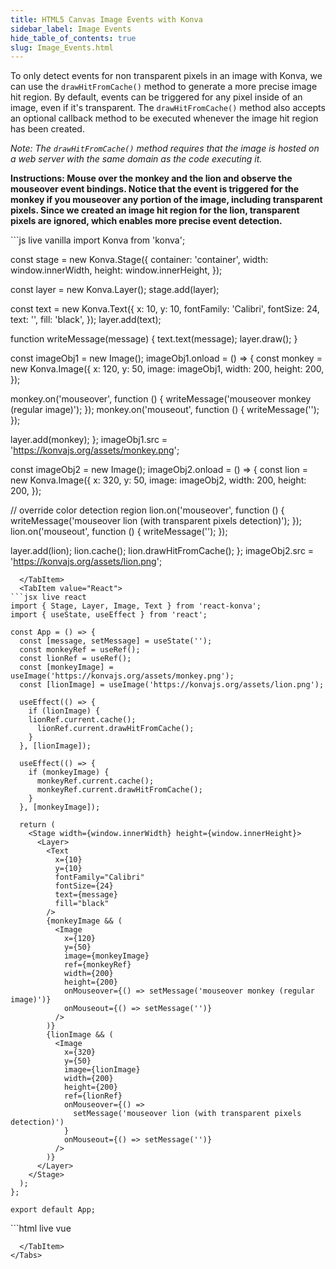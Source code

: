 ```yaml
---
title: HTML5 Canvas Image Events with Konva
sidebar_label: Image Events
hide_table_of_contents: true
slug: Image_Events.html
---
```


To only detect events for non transparent pixels in an image with Konva, we can use the `drawHitFromCache()` method to generate a more precise image hit region.
By default, events can be triggered for any pixel inside of an image, even if it's transparent. The `drawHitFromCache()` method also accepts an optional callback method to be executed whenever the image hit region has been created.

*Note: The `drawHitFromCache()` method requires that the image is hosted on a web server with the same domain as the code executing it.*

**Instructions: Mouse over the monkey and the lion and observe the mouseover event bindings. Notice that the event is triggered for the monkey if you mouseover any portion of the image, including transparent pixels. Since we created an image hit region for the lion, transparent pixels are ignored, which enables more precise event detection.**


<Tabs>
  <TabItem value="Vanilla" default>
```js live vanilla
import Konva from 'konva';

const stage = new Konva.Stage({
  container: 'container',
  width: window.innerWidth,
  height: window.innerHeight,
});

const layer = new Konva.Layer();
stage.add(layer);

const text = new Konva.Text({
  x: 10,
  y: 10,
  fontFamily: 'Calibri',
  fontSize: 24,
  text: '',
  fill: 'black',
});
layer.add(text);

function writeMessage(message) {
  text.text(message);
  layer.draw();
}

const imageObj1 = new Image();
imageObj1.onload = () => {
  const monkey = new Konva.Image({
    x: 120,
    y: 50,
    image: imageObj1,
    width: 200,
    height: 200,
  });

  monkey.on('mouseover', function () {
    writeMessage('mouseover monkey (regular image)');
  });
  monkey.on('mouseout', function () {
    writeMessage('');
  });

  layer.add(monkey);
};
imageObj1.src = 'https://konvajs.org/assets/monkey.png';

const imageObj2 = new Image();
imageObj2.onload = () => {
  const lion = new Konva.Image({
    x: 320,
    y: 50,
    image: imageObj2,
    width: 200,
    height: 200,
  });

  // override color detection region
  lion.on('mouseover', function () {
    writeMessage('mouseover lion (with transparent pixels detection)');
  });
  lion.on('mouseout', function () {
    writeMessage('');
  });

  layer.add(lion);
  lion.cache();
  lion.drawHitFromCache();
};
imageObj2.src = 'https://konvajs.org/assets/lion.png';
```
  </TabItem>
  <TabItem value="React">
```jsx live react
import { Stage, Layer, Image, Text } from 'react-konva';
import { useState, useEffect } from 'react';

const App = () => {
  const [message, setMessage] = useState('');
  const monkeyRef = useRef();
  const lionRef = useRef();
  const [monkeyImage] = useImage('https://konvajs.org/assets/monkey.png');
  const [lionImage] = useImage('https://konvajs.org/assets/lion.png');

  useEffect(() => {
    if (lionImage) {
    lionRef.current.cache();
      lionRef.current.drawHitFromCache();
    }
  }, [lionImage]);

  useEffect(() => {
    if (monkeyImage) {
      monkeyRef.current.cache();
      monkeyRef.current.drawHitFromCache();
    }
  }, [monkeyImage]);

  return (
    <Stage width={window.innerWidth} height={window.innerHeight}>
      <Layer>
        <Text
          x={10}
          y={10}
          fontFamily="Calibri"
          fontSize={24}
          text={message}
          fill="black"
        />
        {monkeyImage && (
          <Image
            x={120}
            y={50}
            image={monkeyImage}
            ref={monkeyRef}
            width={200}
            height={200}
            onMouseover={() => setMessage('mouseover monkey (regular image)')}
            onMouseout={() => setMessage('')}
          />
        )}
        {lionImage && (
          <Image
            x={320}
            y={50}
            image={lionImage}
            width={200}
            height={200}
            ref={lionRef}
            onMouseover={() =>
              setMessage('mouseover lion (with transparent pixels detection)')
            }
            onMouseout={() => setMessage('')}
          />
        )}
      </Layer>
    </Stage>
  );
};

export default App;
```
  </TabItem>
  <TabItem value="Vue">
```html live vue
<template>
  <v-stage :config="stageSize">
    <v-layer>
      <v-text :config="textConfig" />
      <v-image
        v-if="monkeyImage"
        :config="monkeyConfig"
        @mouseover="handleMonkeyOver"
        @mouseout="handleMouseOut"
      />
      <v-image
        v-if="lionImage"
        :config="lionConfig"
        @mouseover="handleLionOver"
        @mouseout="handleMouseOut"
        ref="lionRef"
      />
    </v-layer>
  </v-stage>
</template>

<script setup>
import { ref, computed, onMounted } from 'vue';

const message = ref('');
const monkeyImage = ref(null);
const lionImage = ref(null);
const lionRef = ref(null);

const stageSize = {
  width: window.innerWidth,
  height: window.innerHeight
};

const textConfig = computed(() => ({
  x: 10,
  y: 10,
  fontFamily: 'Calibri',
  fontSize: 24,
  text: message.value,
  fill: 'black'
}));

const monkeyConfig = computed(() => ({
  x: 120,
  y: 50,
  image: monkeyImage.value,
  width: 200,
  height: 200
}));

const lionConfig = computed(() => ({
  x: 320,
  y: 50,
  image: lionImage.value,
  width: 200,
  height: 200
}));

const loadImage = (src) => {
  return new Promise((resolve) => {
    const img = new Image();
    img.onload = () => resolve(img);
    img.src = src;
  });
};

onMounted(async () => {
  const [monkey, lion] = await Promise.all([
    loadImage('/images/monkey.png'),
    loadImage('/images/lion.png'),
  ]);
  monkeyImage.value = monkey;
  lionImage.value = lion;
  
  // Wait for the next tick to ensure the image is rendered
  nextTick(() => {
    if (lionRef.value) {
      lionRef.value.getNode().drawHitFromCache();
    }
  });
});

const handleMonkeyOver = () => {
  message.value = 'mouseover monkey (regular image)';
};

const handleLionOver = () => {
  message.value = 'mouseover lion (with transparent pixels detection)';
};

const handleMouseOut = () => {
  message.value = '';
};
</script>
```
  </TabItem>
</Tabs> 